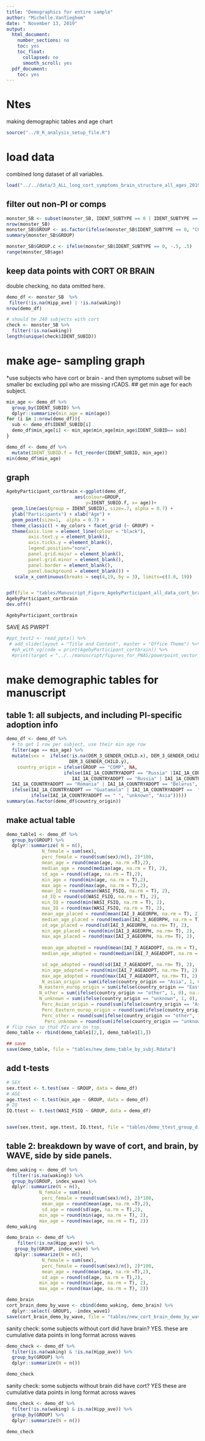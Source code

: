 ```yaml
---
title: "Demographics for entire sample"
author: "Michelle.VanTieghem"
date: " November 13, 2019"
output:
  html_document:
    number_sections: no
    toc: yes
    toc_float:
      collapsed: no
      smooth_scroll: yes
  pdf_document:
    toc: yes
---
```


# Ntes
making demographic tables and age chart

```r
source("../0_R_analysis_setup_file.R")

```

# load data 
combined long dataset of all variables. 
```r
load("../../data/3_ALL_long_cort_symptoms_brain_structure_all_ages_2019-11-12.Rdata")

```

## filter out non-PI or comps 
```r
monster_SB <- subset(monster_SB, IDENT_SUBTYPE == 0 | IDENT_SUBTYPE == 1)
nrow(monster_SB)
monster_SB$GROUP <- as.factor(ifelse(monster_SB$IDENT_SUBTYPE == 0, "COMP", "PI"))
summary(monster_SB$GROUP)

monster_SB$GROUP.c <- ifelse(monster_SB$IDENT_SUBTYPE == 0, -.5, .5)
range(monster_SB$age)

```

## keep data points with CORT OR BRAIN
double checking, no data omitted here.
```r
demo_df <- monster_SB  %>% 
 filter(!is.na(Hipp_ave) | !is.na(waking))
nrow(demo_df)

# should be 240 subjects with cort 
check <- monster_SB %>%
  filter(!is.na(waking))
length(unique(check$IDENT_SUBID))
```


# make age- sampling graph 
*use subjects who have cort or brain - and then symptoms subset will be smaller bc excluding ppl who are missing rCADS.
## get min age for each subject. 
```r
min_age <- demo_df %>%
  group_by(IDENT_SUBID) %>%
  dplyr::summarize(min_age = min(age))
for (i in 1:nrow(demo_df)){
  sub <- demo_df$IDENT_SUBID[i]
  demo_df$min_age[i] <- min_age$min_age[min_age$IDENT_SUBID== sub]
}

demo_df <- demo_df %>%
  mutate(IDENT_SUBID.f = fct_reorder(IDENT_SUBID, min_age))
min(demo_df$min_age)
```


## graph
```r
AgebyParticipant_cortbrain <-ggplot(demo_df,
                         aes(colour=GROUP,
                             y=IDENT_SUBID.f, x= age))+
  geom_line(aes(group = IDENT_SUBID), size=.7, alpha = 0.7) + 
  ylab("Participants") + xlab("Age") +
  geom_point(size=1,  alpha = 0.7) + 
  theme_classic() + my_colors + facet_grid (~ GROUP) +
  theme(axis.line = element_line(colour = "black"),
        axis.text.y = element_blank(),
        axis.ticks.y = element_blank(),
        legend.position="none",
        panel.grid.major = element_blank(),
        panel.grid.minor = element_blank(),
        panel.border = element_blank(),
        panel.background = element_blank()) + 
   scale_x_continuous(breaks = seq(4,19, by = 3), limits=c(3.8, 19)) 


pdf(file = "tables/Manuscript_Figure_AgebyParticipant_all_data_cort_brain_4to19.pdf", width = 6, height =4)
AgebyParticipant_cortbrain
dev.off()

AgebyParticipant_cortbrain
```

SAVE AS PWRPT
```r
#ppt_test2 <- read_pptx() %>%
 # add_slide(layout = "Title and Content", master = "Office Theme") %>%
  #ph_with_vg(code = print(AgebyParticipant_cortbrain)) %>%
  #print(target = "../../manuscript/figures_for_PNAS/powerpoint_vector_figures/Age_sampling.pptx")
```

# make demographic tables for manuscript
## table 1: all subjects, and including PI-specific adoption info
```r

demo_df <- demo_df %>%
  # to get 1 row per subject, use their min age row
  filter(age == min_age) %>%
  mutate(sex =  ifelse(!is.na(DEM_3_GENDER_CHILD.x), DEM_3_GENDER_CHILD.x, 
                       DEM_3_GENDER_CHILD.y), 
    country_origin = ifelse(GROUP == "COMP", NA,
                     ifelse(IAI_1A_COUNTRYADOPT == "Russia" |IAI_1A_COUNTRYADOPT == "Kazakhstan" |
                        IAI_1A_COUNTRYADOPT == "Russia" | IAI_1A_COUNTRYADOPT == "Ukraine" | IAI_1A_COUNTRYADOPT == "Azerbaijan" |IAI_1A_COUNTRYADOPT == "Slovak Republic" | IAI_1A_COUNTRYADOPT == "Hungary" |
  IAI_1A_COUNTRYADOPT == "Romania" | IAI_1A_COUNTRYADOPT == "Belarus", "Eastern Europe", 
  ifelse(IAI_1A_COUNTRYADOPT == "Guatamala" | IAI_1A_COUNTRYADOPT ==  "India", "other",
         ifelse(IAI_1A_COUNTRYADOPT == " ", "unknown", "Asia")))))
summary(as.factor(demo_df$country_origin))
```

## make actual table 
```r

demo_table1 <- demo_df %>%
  group_by(GROUP) %>%
  dplyr::summarize( N = n(), 
             N_female = sum(sex),
             perc_female = round(sum(sex)/n(), 2)*100,
             mean_age = round(mean(age, na.rm =T),2),
             median_age = round(median(age, na.rm = T), 2),
             sd_age = round(sd(age, na.rm = T),2),
             min_age = round(min(age, na.rm = T),2),
             max_age = round(max(age, na.rm = T),2),
             mean_IQ = round(mean(WASI_FSIQ, na.rm = T), 2), 
             sd_IQ = round(sd(WASI_FSIQ, na.rm = T), 2),
             min_IQ = round(min(WASI_FSIQ, na.rm = T), 2),
             max_IQ = round(max(WASI_FSIQ, na.rm = T), 2),
             mean_age_placed = round(mean(IAI_3_AGEORPH, na.rm = T), 2),
             median_age_placed = round(median(IAI_3_AGEORPH, na.rm = T), 2),
             sd_age_placed = round(sd(IAI_3_AGEORPH, na.rm= T), 2),
             min_age_placed = round(min(IAI_3_AGEORPH, na.rm= T), 2),
             max_age_placed = round(max(IAI_3_AGEORPH, na.rm= T), 2),
      
             mean_age_adopted = round(mean(IAI_7_AGEADOPT, na.rm = T), 2),
             median_age_adopted = round(median(IAI_7_AGEADOPT, na.rm = T), 2),

             sd_age_adopted = round(sd(IAI_7_AGEADOPT, na.rm= T), 2),
             min_age_adopted = round(min(IAI_7_AGEADOPT, na.rm= T), 2),
             max_age_adopted = round(max(IAI_7_AGEADOPT, na.rm= T), 2),
             N_asian_origin = sum(ifelse(country_origin == "Asia", 1, 0), na.rm = T),
            N_eastern_europ_origin = sum(ifelse(country_origin == "Eastern Europe", 1, 0), na.rm = T),
            N_other = sum(ifelse(country_origin == "other", 1, 0), na.rm = T), 
            N_unknown = sum(ifelse(country_origin == "unknown", 1, 0), na.rm = T),
             Perc_Asian_origin = round(sum(ifelse(country_origin == "Asia", 1, 0))/n(),2)*100,
             Perc_Eastern_europ_origin = round(sum(ifelse(country_origin == "Eastern Europe", 1, 0))/n(),2)*100,
             Perc_other = round(sum(ifelse(country_origin == "other", 1, 0))/n(),2)*100,
              Perc_unknown = round(sum(ifelse(country_origin == "unknown", 1, 0))/n(),2)*100)
# flip rows so that PIs are on top.
demo_table <- rbind(demo_table1[2,], demo_table1[1,])

## save 
save(demo_table, file = "tables/new_demo_table_by_subj.Rdata")
```

## add t-tests 
```r
# SEX 
sex.ttest <- t.test(sex ~ GROUP, data = demo_df)
# AGE 
age.ttest <- t.test(min_age ~ GROUP, data = demo_df)
# IQ 
IQ.ttest <- t.test(WASI_FSIQ ~ GROUP, data = demo_df)


save(sex.ttest, age.ttest, IQ.ttest, file = "tables/demo_ttest_group_diff_entier_sample.rda")
```



## table 2: breakdown by wave of cort, and brain, by WAVE, side by side panels.
```r
demo_waking <- demo_df %>%
  filter(!is.na(waking)) %>%
  group_by(GROUP, index_wave) %>%
  dplyr::summarize(N = n(), 
            N_female = sum(sex),
             perc_female = round(sum(sex)/n(), 2)*100,
             mean_age = round(mean(age, na.rm =T),2),
             sd_age = round(sd(age, na.rm = T),2), 
            min_age = round(min(age, na.rm = T), 2), 
            max_age = round(max(age, na.rm = T), 2))
demo_waking

demo_brain <- demo_df %>%
    filter(!is.na(Hipp_ave)) %>%
   group_by(GROUP, index_wave) %>%
   dplyr::summarize(N = n(), 
             N_female = sum(sex),
             perc_female = round(sum(sex)/n(), 2)*100,
             mean_age = round(mean(age, na.rm =T),2),
             sd_age = round(sd(age, na.rm = T),2), 
            min_age = round(min(age, na.rm = T), 2), 
            max_age = round(max(age, na.rm = T), 2))

demo_brain
cort_brain_demo_by_wave <- cbind(demo_waking, demo_brain) %>%
  dplyr::select(-GROUP1, -index_wave1)
save(cort_brain_demo_by_wave, file = "tables/new_cort_brain_demo_by_wave.Rdata")
```



sanity check: some subjects without cort did have brain? YES.
these are cumulative data points in long format across waves

```r

demo_check <- demo_df %>%
  filter(is.na(waking) & !is.na(Hipp_ave)) %>%
  group_by(GROUP) %>%
  dplyr::summarize(N = n())

demo_check
```


sanity check: some subjects without brain did have cort? YES
these are cumulative data points in long format across waves
```R

demo_check <- demo_df %>%
  filter(!is.na(waking) & is.na(Hipp_ave)) %>%
  group_by(GROUP) %>%
  dplyr::summarize(N = n())

demo_check
```